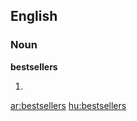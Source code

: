 ==English==

===Noun===
'''bestsellers'''

# {{plural of|[[bestseller]]}}

[[ar:bestsellers]]
[[hu:bestsellers]]